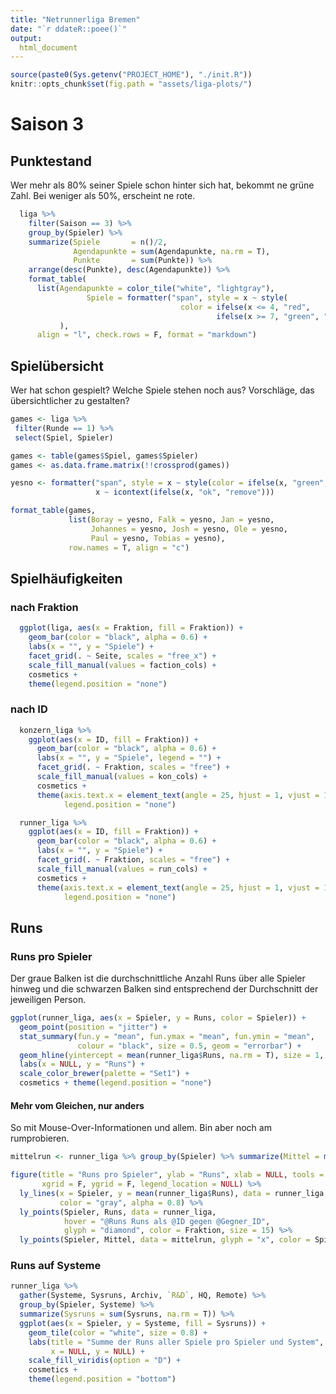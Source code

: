```yaml
---
title: "Netrunnerliga Bremen"
date: "`r ddateR::poee()`"
output:
  html_document
---
```


```r
source(paste0(Sys.getenv("PROJECT_HOME"), "./init.R"))
knitr::opts_chunk$set(fig.path = "assets/liga-plots/")
```

# Saison 3

## Punktestand

Wer mehr als 80% seiner Spiele schon hinter sich hat, bekommt ne grüne Zahl. Bei weniger als 50%, erscheint ne rote.  

```r
  liga %>% 
    filter(Saison == 3) %>% 
    group_by(Spieler) %>% 
    summarize(Spiele       = n()/2,
              Agendapunkte = sum(Agendapunkte, na.rm = T),
              Punkte       = sum(Punkte)) %>%
    arrange(desc(Punkte), desc(Agendapunkte)) %>% 
    format_table(
      list(Agendapunkte = color_tile("white", "lightgray"),
                 Spiele = formatter("span", style = x ~ style(
                                      color = ifelse(x <= 4, "red", 
                                              ifelse(x >= 7, "green", "gray"))))
           ),
      align = "l", check.rows = F, format = "markdown")
```

## Spielübersicht

Wer hat schon gespielt? Welche Spiele stehen noch aus? Vorschläge, das übersichtlicher zu gestalten?

```r
games <- liga %>% 
 filter(Runde == 1) %>% 
 select(Spiel, Spieler)

games <- table(games$Spiel, games$Spieler)
games <- as.data.frame.matrix(!!crossprod(games))

yesno <- formatter("span", style = x ~ style(color = ifelse(x, "green", "red")),
                   x ~ icontext(ifelse(x, "ok", "remove")))

format_table(games, 
             list(Boray = yesno, Falk = yesno, Jan = yesno, 
                  Johannes = yesno, Josh = yesno, Ole = yesno, 
                  Paul = yesno, Tobias = yesno), 
             row.names = T, align = "c")
```

## Spielhäufigkeiten

### nach Fraktion

```r
  ggplot(liga, aes(x = Fraktion, fill = Fraktion)) +
    geom_bar(color = "black", alpha = 0.6) +
    labs(x = "", y = "Spiele") +
    facet_grid(. ~ Seite, scales = "free_x") +
    scale_fill_manual(values = faction_cols) +
    cosmetics +
    theme(legend.position = "none")
```
  
### nach ID

```r
  konzern_liga %>%
    ggplot(aes(x = ID, fill = Fraktion)) +
      geom_bar(color = "black", alpha = 0.6) +
      labs(x = "", y = "Spiele", legend = "") +
      facet_grid(. ~ Fraktion, scales = "free") +
      scale_fill_manual(values = kon_cols) +
      cosmetics +
      theme(axis.text.x = element_text(angle = 25, hjust = 1, vjust = 1),
            legend.position = "none")
```

```r
  runner_liga %>% 
    ggplot(aes(x = ID, fill = Fraktion)) +
      geom_bar(color = "black", alpha = 0.6) +
      labs(x = "", y = "Spiele") +
      facet_grid(. ~ Fraktion, scales = "free") +
      scale_fill_manual(values = run_cols) +
      cosmetics +
      theme(axis.text.x = element_text(angle = 25, hjust = 1, vjust = 1),
            legend.position = "none")
```


## Runs

### Runs pro Spieler

Der graue Balken ist die durchschnittliche Anzahl Runs über alle Spieler hinweg und die schwarzen Balken sind entsprechend der Durchschnitt der jeweiligen Person.

```r
ggplot(runner_liga, aes(x = Spieler, y = Runs, color = Spieler)) +
  geom_point(position = "jitter") +
  stat_summary(fun.y = "mean", fun.ymax = "mean", fun.ymin = "mean", 
               colour = "black", size = 0.5, geom = "errorbar") +
  geom_hline(yintercept = mean(runner_liga$Runs, na.rm = T), size = 1, color = "gray") +
  labs(x = NULL, y = "Runs") + 
  scale_color_brewer(palette = "Set1") +
  cosmetics + theme(legend.position = "none")
```

#### Mehr vom Gleichen, nur anders

So mit Mouse-Over-Informationen und allem. Bin aber noch am rumprobieren.

```r
mittelrun <- runner_liga %>% group_by(Spieler) %>% summarize(Mittel = mean(Runs))

figure(title = "Runs pro Spieler", ylab = "Runs", xlab = NULL, tools = NULL,
       xgrid = F, ygrid = F, legend_location = NULL) %>% 
  ly_lines(x = Spieler, y = mean(runner_liga$Runs), data = runner_liga,
           color = "gray", alpha = 0.8) %>% 
  ly_points(Spieler, Runs, data = runner_liga, 
            hover = "@Runs Runs als @ID gegen @Gegner_ID",
            glyph = "diamond", color = Fraktion, size = 15) %>% 
  ly_points(Spieler, Mittel, data = mittelrun, glyph = "x", color = Spieler, size = 20)
```

### Runs auf Systeme

```r
runner_liga %>%
  gather(Systeme, Sysruns, Archiv, `R&D`, HQ, Remote) %>%
  group_by(Spieler, Systeme) %>% 
  summarize(Sysruns = sum(Sysruns, na.rm = T)) %>% 
  ggplot(aes(x = Spieler, y = Systeme, fill = Sysruns)) + 
    geom_tile(color = "white", size = 0.8) +
    labs(title = "Summe der Runs aller Spiele pro Spieler und System",
         x = NULL, y = NULL) +
    scale_fill_viridis(option = "D") +
    cosmetics + 
    theme(legend.position = "bottom")
```
